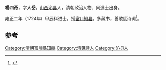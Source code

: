 '''楊四奇'''，字'''人岳'''，[[山西|山西]][[沁县|沁县]]人，清朝政治人物、同進士出身。

雍正二年（1724年）甲辰科进士，授[[富川|富川]][[知县|知县]]。多藏书，善歌赋诗词<ref>{{cite news|title=沁县进士名录|url=http://www.dfz.changzhi.gov.cn/960rn.jsp?urltype=news.NewsContentUrl&wbnewsid=232132&wbtreeid=21514|accessdate=2013-08-11|newspaper=长治新闻网|deadurl=yes|archiveurl=https://web.archive.org/web/20130819010906/http://www.dfz.changzhi.gov.cn/960rn.jsp?urltype=news.NewsContentUrl&wbnewsid=232132&wbtreeid=21514|archivedate=2013年8月19日|df=}}</ref>。

==参考==
{{reflist}}
{{清朝人物小作品}}
{{雍正二年甲辰科殿試金榜}}
{{DEFAULTSORT:Yang楊}}
[[Category:清朝富川縣知縣|Category:清朝富川縣知縣]]
[[Category:清朝詩人|Category:清朝詩人]]
[[Category:沁县人|Category:沁县人]]